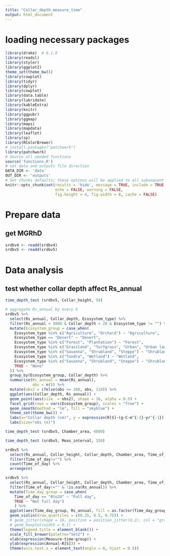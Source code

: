 ```yaml
---
title: "Collar_depth_measure_time"
output: html_document
---
```


# loading necessary packages
```r
library(drake)  # 6.1.0
library(readxl)
library(styler)
library(ggplot2)
theme_set(theme_bw())
library(cowplot)
library(tidyr)
library(dplyr)
library(cowplot)
library(data.table)
library(lubridate)
library(kableExtra)
library(knitr)
library(ggpubr)
library(ggmap)
library(maps)
library(mapdata)
library(leaflet)
library(sp)
library(RColorBrewer)
# install.packages("patchwork")
library(patchwork)
# Source all needed functions
source('functions.R')
# set data and outputs file direction
DATA_DIR <- 'data'
OUT_DIR <- 'outputs'
# Set chunks defaults; these options will be applied to all subsequent chunks
knitr::opts_chunk$set(results = 'hide', message = TRUE, include = TRUE, 
                      echo = FALSE, warning = FALSE,
                      fig.height = 4, fig.width = 8, cache = FALSE)
```

# Prepare data
## get MGRhD
```r
srdbv4 <- readd(srdbv4)
srdbv5 <- readd(srdbv5)
``` 

# Data analysis
## test whether collar depth affect Rs_annual
```r
time_depth_test (srdbv5, Collar_height, 50)
```



```r
# aggregate Rs_annual by every 5
srdbv5 %>% 
  select(Rs_annual, Collar_depth, Ecosystem_type) %>% 
  filter(Rs_annual < 5000 & Collar_depth < 20 & Ecosystem_type != "") %>% 
  mutate(Ecosystem_group = case_when(
    Ecosystem_type %in% c("Agriculture", "Orchard") ~ "Agriculture",
    Ecosystem_type == "Desert" ~ "Desert",
    Ecosystem_type %in% c("Forest", "Plantation") ~ "Forest",
    Ecosystem_type %in% c("Grassland", "Turfgrass", "Urban", "Urban lawn") ~ "Grassland",
    Ecosystem_type %in% c("Savanna", "Shrubland", "Steppe") ~ "Shrubland",
    Ecosystem_type %in% c("Tundra", "Wetland") ~ "Wetland",
    Ecosystem_type %in% c("Savanna", "Shrubland", "Steppe") ~ "Shrubland",
    TRUE ~ "None"
  )) %>% 
  group_by(Ecosystem_group, Collar_depth) %>% 
  summarise(Rs_annual = mean(Rs_annual),
            obs = n()) %>% 
  mutate(obs2 = ifelse(obs <= 100, obs, 110)) %>% 
  ggplot(aes(Collar_depth, Rs_annual)) +
  geom_point(aes(size  = obs2), shape = 16, alpha = 0.5) +
  facet_grid(rows = vars(Ecosystem_group), scales = "free") +
  geom_smooth(method = "lm", fill = "skyblue") +
  theme_set(theme_bw()) +
  labs(x="Collar depth (cm)", y = expression(R[S]~(g~C~m^{-2}~yr^{-1}))) +
  labs(size="obs (n)")

```

```r
time_depth_test (srdbv5, Chamber_area, 4000)
```


```r
time_depth_test (srdbv5, Meas_interval, 150)
```

```r
srdbv5 %>% 
  select(Rs_annual, Collar_height, Collar_depth, Chamber_area, Time_of_day, Meas_interval, Annual_coverage) %>% 
  filter(Time_of_day!="") %>% 
  count(Time_of_day) %>% 
  arrange(n)

srdbv5 %>% 
  select(Rs_annual, Collar_height, Collar_depth, Chamber_area, Time_of_day, Meas_interval, Annual_coverage) %>% 
  filter(Time_of_day!="" & !is.na(Rs_annual)) %>% 
  mutate(Time_day_group = case_when(
    Time_of_day == "0to24" ~ "Full day",
    TRUE ~ "Not full day")
    ) %>% 
  ggplot(aes(Time_day_group, Rs_annual, fill = as.factor(Time_day_group))) +
  geom_violin(draw_quantiles = c(0.25, 0.5, 0.75)) +
  # geom_jitter(shape = 16, position = position_jitter(0.2), col = "gray") +
  # geom_boxplot(width = 0.1) +
  theme(legend.title = element_blank()) +
  scale_fill_brewer(palette="Set2") +
  xlab(expression(Measure~time~group)) +
  ylab(expression(Annual~R[S])) +
  theme(axis.text.x = element_text(angle = 0, hjust = 0.5))

```




